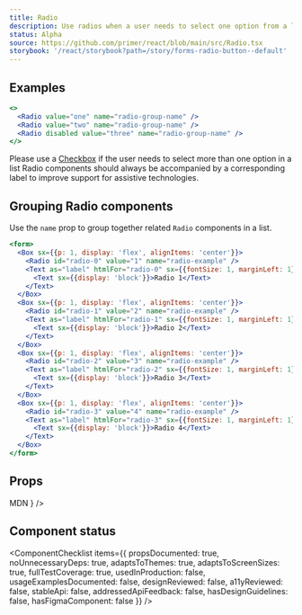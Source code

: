 ```yaml
---
title: Radio
description: Use radios when a user needs to select one option from a list
status: Alpha
source: https://github.com/primer/react/blob/main/src/Radio.tsx
storybook: '/react/storybook?path=/story/forms-radio-button--default'
---
```


## Examples

```jsx live
<>
  <Radio value="one" name="radio-group-name" />
  <Radio value="two" name="radio-group-name" />
  <Radio disabled value="three" name="radio-group-name" />
</>
```

<Note>Please use a [Checkbox](/Checkbox) if the user needs to select more than one option in a list</Note>
<Note variant="warning">
  Radio components should always be accompanied by a corresponding label to improve support for assistive technologies.
</Note>

## Grouping Radio components

Use the `name` prop to group together related `Radio` components in a list.

```jsx live
<form>
  <Box sx={{p: 1, display: 'flex', alignItems: 'center'}}>
    <Radio id="radio-0" value="1" name="radio-example" />
    <Text as="label" htmlFor="radio-0" sx={{fontSize: 1, marginLeft: 1}}>
      <Text sx={{display: 'block'}}>Radio 1</Text>
    </Text>
  </Box>
  <Box sx={{p: 1, display: 'flex', alignItems: 'center'}}>
    <Radio id="radio-1" value="2" name="radio-example" />
    <Text as="label" htmlFor="radio-1" sx={{fontSize: 1, marginLeft: 1}}>
      <Text sx={{display: 'block'}}>Radio 2</Text>
    </Text>
  </Box>
  <Box sx={{p: 1, display: 'flex', alignItems: 'center'}}>
    <Radio id="radio-2" value="3" name="radio-example" />
    <Text as="label" htmlFor="radio-2" sx={{fontSize: 1, marginLeft: 1}}>
      <Text sx={{display: 'block'}}>Radio 3</Text>
    </Text>
  </Box>
  <Box sx={{p: 1, display: 'flex', alignItems: 'center'}}>
    <Radio id="radio-3" value="4" name="radio-example" />
    <Text as="label" htmlFor="radio-3" sx={{fontSize: 1, marginLeft: 1}}>
      <Text sx={{display: 'block'}}>Radio 4</Text>
    </Text>
  </Box>
</form>
```

## Props

<PropsTable>
  <PropsTableRow name="value" type="string" required description="A unique value that is never shown to the user" />
  <PropsTableRow name="name" type="string" required description="Required for grouping multiple radios" />
  <PropsTableRow name="checked" type="boolean" description="Modifies true/false value of the native radio" />
  <PropsTableRow name="defaultChecked" type="boolean" description="Selects the radio by default in uncontrolled mode" />
  <PropsTableRow
    name="onChange"
    type="(ChangeEvent) => void"
    description="A callback function that is triggered when the input state has been changed"
  />
  <PropsTableRow
    name="disabled"
    type="boolean"
    description="Modifies the native disabled state of the native checkbox"
  />
  <PropsTableBasePropRows
    elementType="input"
    isPolymorphic={false}
    refType="HTMLInputElement"
    passthroughPropsLink={
      <Link href="https://developer.mozilla.org/en-US/docs/Web/HTML/Element/input/radio#additional_attributes">
        MDN
      </Link>
    }
  />
</PropsTable>

## Component status

<ComponentChecklist
  items={{
    propsDocumented: true,
    noUnnecessaryDeps: true,
    adaptsToThemes: true,
    adaptsToScreenSizes: true,
    fullTestCoverage: true,
    usedInProduction: false,
    usageExamplesDocumented: false,
    designReviewed: false,
    a11yReviewed: false,
    stableApi: false,
    addressedApiFeedback: false,
    hasDesignGuidelines: false,
    hasFigmaComponent: false
  }}
/>
